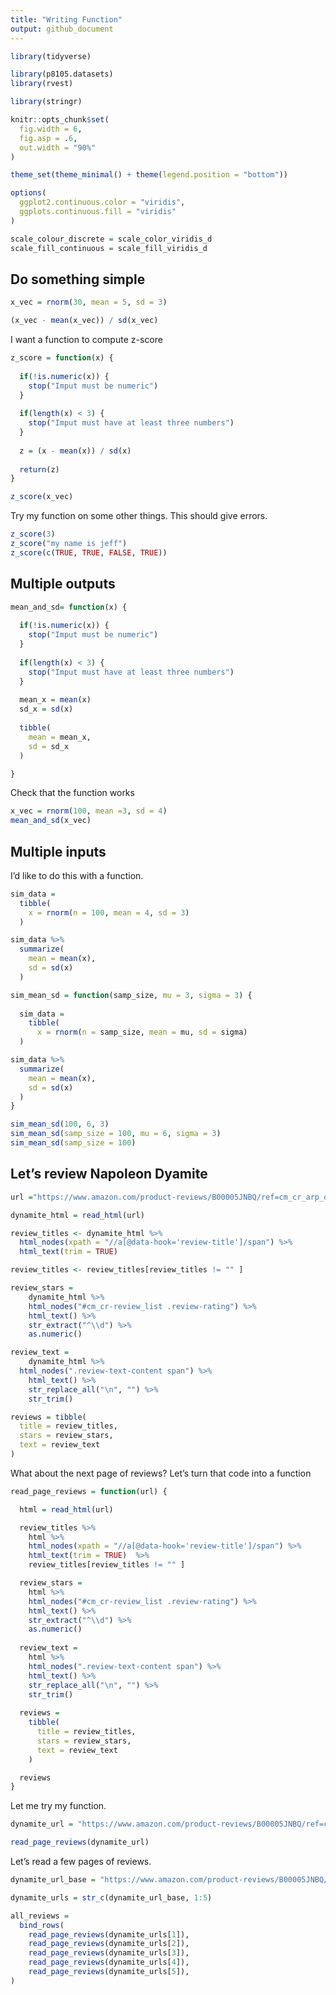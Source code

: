 ```yaml
---
title: "Writing Function"
output: github_document
---
```


```r
library(tidyverse)

library(p8105.datasets)
library(rvest)

library(stringr)

knitr::opts_chunk$set(
  fig.width = 6,
  fig.asp = .6,
  out.width = "90%"
)

theme_set(theme_minimal() + theme(legend.position = "bottom"))

options(
  ggplot2.continuous.color = "viridis",
  ggplots.continuous.fill = "viridis"
)

scale_colour_discrete = scale_color_viridis_d
scale_fill_continuous = scale_fill_viridis_d

```

## Do something simple

```r
x_vec = rnorm(30, mean = 5, sd = 3)

(x_vec - mean(x_vec)) / sd(x_vec)
```

I want a function to compute z-score

```r
z_score = function(x) {
  
  if(!is.numeric(x)) {
    stop("Imput must be numeric")
  }
  
  if(length(x) < 3) {
    stop("Imput must have at least three numbers")
  }
  
  z = (x - mean(x)) / sd(x)
  
  return(z)
}

z_score(x_vec)
```

Try my function on some other things. This should give errors.

```r
z_score(3)
z_score("my name is jeff")
z_score(c(TRUE, TRUE, FALSE, TRUE))
```


## Multiple outputs

```r
mean_and_sd= function(x) {
  
  if(!is.numeric(x)) {
    stop("Imput must be numeric")
  }
  
  if(length(x) < 3) {
    stop("Imput must have at least three numbers")
  }
  
  mean_x = mean(x)
  sd_x = sd(x)
  
  tibble(
    mean = mean_x,
    sd = sd_x
  )

}


```

Check that the function works

```r
x_vec = rnorm(100, mean =3, sd = 4)
mean_and_sd(x_vec)
```

## Multiple inputs

I'd like to do this with a function.

```r
sim_data = 
  tibble(
    x = rnorm(n = 100, mean = 4, sd = 3)
  )

sim_data %>% 
  summarize(
    mean = mean(x),
    sd = sd(x)
  )
```

```r
sim_mean_sd = function(samp_size, mu = 3, sigma = 3) {
  
  sim_data = 
    tibble(
      x = rnorm(n = samp_size, mean = mu, sd = sigma)
  )

sim_data %>% 
  summarize(
    mean = mean(x),
    sd = sd(x)
  )
}
```

```r
sim_mean_sd(100, 6, 3)
sim_mean_sd(samp_size = 100, mu = 6, sigma = 3)
sim_mean_sd(samp_size = 100)
```


## Let's review Napoleon Dyamite

```r
url ="https://www.amazon.com/product-reviews/B00005JNBQ/ref=cm_cr_arp_d_viewopt_rvwer?ie=UTF8&reviewerType=avp_on1_reviews&sortBy=recent&pageNumber=1"

dynamite_html = read_html(url)	

review_titles <- dynamite_html %>%
  html_nodes(xpath = "//a[@data-hook='review-title']/span") %>% 
  html_text(trim = TRUE)

review_titles <- review_titles[review_titles != "" ]

review_stars =	
	dynamite_html %>%	
	html_nodes("#cm_cr-review_list .review-rating") %>%	
	html_text() %>%	
	str_extract("^\\d") %>%	
	as.numeric()	

review_text =
	dynamite_html %>%	
  html_nodes(".review-text-content span") %>%	
	html_text() %>%	
	str_replace_all("\n", "") %>%	
	str_trim()	

reviews = tibble(
  title = review_titles,
  stars = review_stars,
  text = review_text
)
```

What about the next page of reviews?
Let's turn that code into a function

```r

read_page_reviews = function(url) {

  html = read_html(url)

  review_titles %>% 
    html %>%
    html_nodes(xpath = "//a[@data-hook='review-title']/span") %>% 
    html_text(trim = TRUE)  %>%  
    review_titles[review_titles != "" ]

  review_stars =	
  	html %>%	
  	html_nodes("#cm_cr-review_list .review-rating") %>%	
  	html_text() %>%	
  	str_extract("^\\d") %>%	
  	as.numeric()	
  
  review_text =
  	html %>%	
    html_nodes(".review-text-content span") %>%	
  	html_text() %>%	
  	str_replace_all("\n", "") %>%	
  	str_trim()	
  
  reviews = 
    tibble(
      title = review_titles,
      stars = review_stars,
      text = review_text
    )

  reviews
}
```

Let me try my function.

```r
dynamite_url = "https://www.amazon.com/product-reviews/B00005JNBQ/ref=cm_cr_arp_d_viewopt_rvwer?ie=UTF8&reviewerType=avp_on1_reviews&sortBy=recent&pageNumber=2"

read_page_reviews(dynamite_url)
```

Let's read a few pages of reviews.

```r
dynamite_url_base = "https://www.amazon.com/product-reviews/B00005JNBQ/ref=cm_cr_arp_d_viewopt_rvwer?ie=UTF8&reviewerType=avp_on1_reviews&sortBy=recent&pageNumber="

dynamite_urls = str_c(dynamite_url_base, 1:5)

all_reviews =
  bind_rows(
    read_page_reviews(dynamite_urls[1]),
    read_page_reviews(dynamite_urls[2]),
    read_page_reviews(dynamite_urls[3]),
    read_page_reviews(dynamite_urls[4]),
    read_page_reviews(dynamite_urls[5]),
)
```


